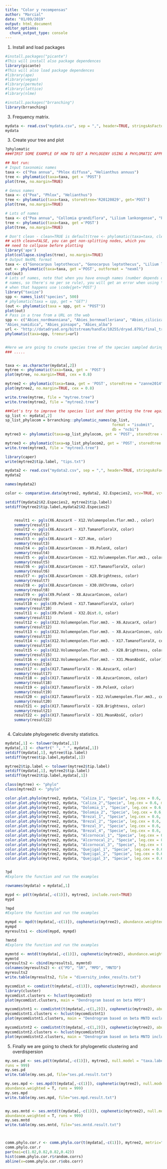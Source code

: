 ```yaml
---
title: "Color y recompensas"
author: "Marcial"
date: "01/09/2019"
output: html_document
editor_options: 
  chunk_output_type: console
---
```

1. Install and load packages

```r
#install.packages("picante")
#This will install also package dependences
library(picante)
#This will also load package dependences
#library(ape)
#library(vegan)
#library(permute)
#library(lattice)
#library(nlme)

#install.packages("brranching")
library(brranching)

```


3. Frequency matrix.

```r
mydata <- read.csv("mydata.csv", sep = ",", header=TRUE, stringsAsFactors=FALSE, fileEncoding="latin1")
mydata

```



3. Create your tree and plot

```r

?phylomatic
###FIRST SOME EXAMPLE OF HOW TO GET A PHYLOGENY USING A PHYLOMATIC APPROACH

## Not run:
# Input taxonomic names
taxa <- c("Poa annua", "Phlox diffusa", "Helianthus annuus")
tree <- phylomatic(taxa=taxa, get = 'POST')
plot(tree, no.margin=TRUE)

# Genus names
taxa <- c("Poa", "Phlox", "Helianthus")
tree <- phylomatic(taxa=taxa, storedtree='R20120829', get='POST')
plot(tree, no.margin=TRUE)

# Lots of names
taxa <- c("Poa annua", "Collomia grandiflora", "Lilium lankongense", "Phlox diffusa", "Iteadaphne caudata", "Gagea sarmentosa", "Helianthus annuus")
tree <- phylomatic(taxa=taxa, get ='POST')
plot(tree, no.margin=TRUE)

# Don't clean - clean=TRUE is default(tree <- phylomatic(taxa=taxa, clean = FALSE))
## with clean=FALSE, you can get non-splitting nodes, which you
## need to collpase before plotting
library('ape')
plot(collapse.singles(tree), no.margin=TRUE)
# Output NeXML format
taxa <- c("Gonocarpus leptothecus", "Gonocarpus leptothecus", "Lilium lankongense")
out <- phylomatic(taxa=taxa, get ='POST', outformat = "nexml")
cat(out)
# Lots of names, note that when you have enough names (number depends on length of individual
# names, so there's no per se rule), you will get an error when using \code{get='GET'},
# when that happens use \code{get='POST'}
library("taxize")
spp <- names_list("species", 500)
# phylomatic(taxa = spp, get = "GET")
(out <- phylomatic(taxa = spp, get = "POST"))
plot(out)
# Pass in a tree from a URL on the web
spp <- c("Abies_nordmanniana", "Abies_bornmuelleriana", "Abies_cilicica", "Abies_cephalonica",
"Abies_numidica", "Abies_pinsapo", "Abies_alba")
url <- "http://datadryad.org/bitstream/handle/10255/dryad.8791/final_tree.tre?sequence=1"
phylomatic(taxa=spp, treeuri=url)


#Here we are going to create species tree of the species sampled during field work
### .....


taxa <- as.character(mydata[,2])
mytree <- phylomatic(taxa=taxa, get = 'POST')
plot(mytree, no.margin=TRUE, cex = 0.8)

mytree2 <- phylomatic(taxa=taxa, get = 'POST', storedtree = "zanne2014")
plot(mytree2, no.margin=TRUE, cex = 0.8)

write.tree(mytree, file = "mytree.tree")
write.tree(mytree2, file = "mytree2.tree")

###let's try to improve the species list and then getting the tree again
sp_list <- mydata[,2]
sp_list_phylocom = brranching::phylomatic_names(sp_list, 
                                                format = "isubmit", 
                                                db = "ncbi")
mytree3 <- phylomatic(taxa=sp_list_phylocom, get = 'POST', storedtree = "zanne2014")

mytree3 <- phylomatic(taxa=sp_list_phylocom2, get = 'POST', storedtree = "zanne2014")
write.tree(mytree3, file = "mytree3.tree")
```



```r
library(caper)
write(mytree2$tip.label, "tips.txt")

mydata2 <- read.csv("mydata2.csv", sep = ",", header=TRUE, stringsAsFactors=FALSE, fileEncoding="latin1")
mydata2

names(mydata2)

color <- comparative.data(mytree2, mydata2, X2.Especies2, vcv=TRUE, vcv.dim=2)

setdiff(mydata2$X2.Especies2, mytree2$tip.label)
setdiff(mytree2$tip.label,mydata2$X2.Especies2)


    result1 <- pgls(X6.AzucarX ~ X12.Volumenpolen.flor.mm3., color)
    summary(result1)
    result2 <- pgls(X6.AzucarX ~ X17.TamanofloralX, color)
    summary(result2)
    result3 <- pgls(X6.AzucarX ~ X27.Hue, color)
    summary(result3)
    result4 <- pgls(X8.AzucarConcen ~ X9.PolenX, color)
    summary(result4)
    result5 <- pgls(X8.AzucarConcen ~ X12.Volumenpolen.flor.mm3., color)
    summary(result5)
    result6 <- pgls(X8.AzucarConcen ~ X17.TamanofloralX, color)
    summary(result6)
    result7 <- pgls(X8.AzucarConcen ~ X28.Brightness, color)
    summary(result7)
    result8 <- pgls(X8.AzucarConcen ~ X30.UVChroma, color)
    summary(result8)
    result9 <- pgls(X9.PolenX ~ X8.AzucarConcen, color)
    summary(result9)
    result10 <- pgls(X9.PolenX ~ X17.TamanofloralX, color)
    summary(result10)
    result11 <- pgls(X9.PolenX ~ X32.Dist.0, color)
    summary(result11)
    result12 <- pgls(X12.Volumenpolen.flor.mm3. ~ X6.AzucarX, color)
    summary(result12)
    result13 <- pgls(X12.Volumenpolen.flor.mm3. ~ X8.AzucarConcen, color)
    summary(result13)
    result14 <- pgls(X12.Volumenpolen.flor.mm3. ~ X17.TamanofloralX, color)
    summary(result14)
    result15 <- pgls(X12.Volumenpolen.flor.mm3. ~ X28.Brightness, color)
    summary(result15)
    result16 <- pgls(X12.Volumenpolen.flor.mm3. ~ X31.MeanAbsGC, color)
    summary(result16)
    result17 <- pgls(X17.TamanofloralX ~ X6.AzucarX, color)
    summary(result17)
    result18 <- pgls(X17.TamanofloralX ~ X8.AzucarConcen, color)
    summary(result18)
    result19 <- pgls(X17.TamanofloralX ~ X9.PolenX, color)
    summary(result19)
    result20 <- pgls(X17.TamanofloralX ~ X12.Volumenpolen.flor.mm3., color)
    summary(result20)
    result21 <- pgls(X17.TamanofloralX ~ X28.Brightness, color)
    summary(result21)
    result22 <- pgls(X17.TamanofloralX ~ X31.MeanAbsGC, color)
    summary(result22)
    
```




4. Calculate phylogenetic diversity statistics.

```r
mydata[,1] <- tolower(mydata[,1])
mydata[,1] <- chartr(" ", "_", mydata[,1])
setdiff(mydata[,1], mytree$tip.label)
setdiff(mytree$tip.label,mydata[,1])

mytree2$tip.label <- tolower(mytree2$tip.label)
setdiff(mydata[,1], mytree2$tip.label)
setdiff(mytree2$tip.label,mydata[,1])

class(mytree) <- "phylo"
class(mytree2) <- "phylo"

color.plot.phylo(mytree2, mydata, "Caliza_1", "Specie", leg.cex = 0.6, main = "Caliza_1") 
color.plot.phylo(mytree2, mydata, "Caliza_2","Specie", leg.cex = 0.6, main = "Caliza_2") 
color.plot.phylo(mytree2, mydata, "Dolomia_1", "Specie", leg.cex = 0.6, main = "Dolomia_1") 
color.plot.phylo(mytree2, mydata, "Dolomia_2", "Specie", leg.cex = 0.6, main = "Dolomia_2") 
color.plot.phylo(mytree2, mydata, "Brezal_1", "Specie", leg.cex = 0.6, main = "Brezal_1") 
color.plot.phylo(mytree2, mydata, "Brezal_2", "Specie", leg.cex = 0.6, main = "Brezal_2") 
color.plot.phylo(mytree2, mydata, "Brezal_3", "Specie", leg.cex = 0.6, main = "Brezal_3") 
color.plot.phylo(mytree2, mydata, "Brezal_4", "Specie", leg.cex = 0.6, main = "Brezal_4") 
color.plot.phylo(mytree2, mydata, "Alcornocal_1", "Specie", leg.cex = 0.6, main = "Alcornocal_1") 
color.plot.phylo(mytree2, mydata, "Alcornocal_2", "Specie", leg.cex = 0.6, main = "Alcornocal_2") 
color.plot.phylo(mytree2, mydata, "Alcornocal_3", "Specie", leg.cex = 0.6, main = "Alcornocal_3") 
color.plot.phylo(mytree2, mydata, "Quejigal_1", "Specie", leg.cex = 0.6, main = "Quejigal_1") 
color.plot.phylo(mytree2, mydata, "Quejigal_2", "Specie", leg.cex = 0.6, main = "Quejigal_2") 
color.plot.phylo(mytree2, mydata, "Quejigal_3", "Specie", leg.cex = 0.6, main = "Quejigal_3") 


?pd
#Explore the function and run the examples

rownames(mydata) = mydata[,1]

mypd <- pd(t(mydata[,-c(1)]), mytree2, include.root=TRUE)
mypd

?mpd
#Explore the function and run the examples

mympd <- mpd(t(mydata[,-c(1)]), cophenetic(mytree2), abundance.weighted=T)
mympd
myresults1 <- cbind(mypd, mympd)

?mntd
#Explore the function and run the examples

mymntd <- mntd(t(mydata[,-c(1)]), cophenetic(mytree2), abundance.weighted=T)
mymntd
myresults2 <- cbind(myresults1, mymntd)
colnames(myresults2) <- c("PD", "SR", "MPD", "MNTD")
myresults2
write.table(myresults2, file = "diversity_index_results.txt")

mycomdist <- comdist(t(mydata[,-c(1)]), cophenetic(mytree2), abundance.weighted=T)
library(cluster)
mycomdist.clusters <- hclust(mycomdist)
plot(mycomdist.clusters, main = "Dendrogram based on beta MPD")

mycomdistnt1 <- comdistnt(t(mydata[,-c(1,2)]), cophenetic(mytree2), abundance.weighted=F, exclude.conspecifics = T)
mycomdistnt1.clusters <- hclust(mycomdistnt1)
plot(mycomdistnt1.clusters, main = "Dendrogram based on beta MNTD excluding conspecifics")

mycomdistnt2 <- comdistnt(t(mydata[,-c(1,2)]), cophenetic(mytree2), abundance.weighted=F, exclude.conspecifics = F)
mycomdistnt2.clusters <- hclust(mycomdistnt2)
plot(mycomdistnt2.clusters, main = "Dendrogram based on beta MNTD including conspecifics")


```


5. Finally we are going to check for phylogenetic clustering and overdispersion
```r
my.ses.pd <- ses.pd(t(mydata[,-c(1)]), mytree2, null.model = "taxa.labels",
runs = 999)
my.ses.pd
write.table(my.ses.pd, file="ses.pd.result.txt")

my.ses.mpd <- ses.mpd(t(mydata[,-c(1)]), cophenetic(mytree2), null.model = "taxa.labels",
abundance.weighted = T, runs = 999)
my.ses.mpd
write.table(my.ses.mpd, file="ses.mpd.result.txt")


my.ses.mntd <- ses.mntd(t(mydata[,-c(1)]), cophenetic(mytree2), null.model = "taxa.labels",
abundance.weighted = T, runs = 999)
my.ses.mntd
write.table(my.ses.mntd, file="ses.mntd.result.txt")



comm.phylo.cor.r <- comm.phylo.cor(t(mydata[,-c(1)]), mytree2, metric="cij",null.model="sample.taxa.labels")
comm.phylo.cor.r
par(mai=c(1.02,0.82,0.82,0.42))
hist(comm.phylo.cor.r$random.corrs)
abline(v=comm.phylo.cor.r$obs.corr)

```

